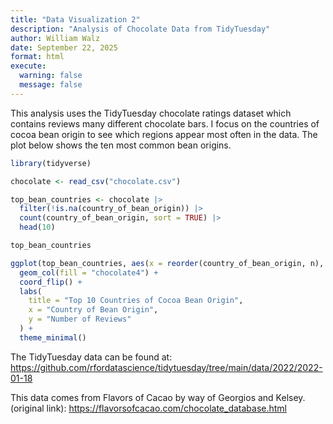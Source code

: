 ```yaml
---
title: "Data Visualization 2"
description: "Analysis of Chocolate Data from TidyTuesday"
author: William Walz
date: September 22, 2025
format: html
execute: 
  warning: false
  message: false
---
```


This analysis uses the TidyTuesday chocolate ratings dataset which contains reviews many different chocolate bars. I focus on the countries of cocoa bean origin to see which regions appear most often in the data. The plot below shows the ten most common bean origins.

```r
library(tidyverse)

chocolate <- read_csv("chocolate.csv")

top_bean_countries <- chocolate |>
  filter(!is.na(country_of_bean_origin)) |>
  count(country_of_bean_origin, sort = TRUE) |>
  head(10)

top_bean_countries
```

```r
ggplot(top_bean_countries, aes(x = reorder(country_of_bean_origin, n), y = n)) +
  geom_col(fill = "chocolate4") +
  coord_flip() +
  labs(
    title = "Top 10 Countries of Cocoa Bean Origin",
    x = "Country of Bean Origin",
    y = "Number of Reviews"
  ) +
  theme_minimal()
```

The TidyTuesday data can be found at: <https://github.com/rfordatascience/tidytuesday/tree/main/data/2022/2022-01-18>

This data comes from Flavors of Cacao by way of Georgios and Kelsey. (original link): <https://flavorsofcacao.com/chocolate_database.html>
